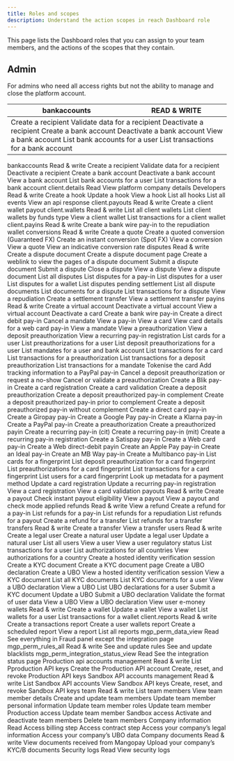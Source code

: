 ```yaml
---
title: Roles and scopes
description: Understand the action scopes in reach Dashboard role
---
```


This page lists the Dashboard roles that you can assign to your team members, and the actions of the scopes that they contain.

## Admin

For admins who need all access rights but not the ability to manage and close the platform account.

<table><thead><tr>
<th class="header">bankaccounts</th>
<th class="header">READ & WRITE</th>
</tr></thead><tbody><tr>
<td class="table-content" colSpan="2">
Create a recipient
Validate data for a recipient
Deactivate a recipient
Create a bank account
Deactivate a bank account
View a bank account
List bank accounts for a user
List transactions for a bank account
</td></tr></tbody></table>

bankaccounts
Read & write
Create a recipient
Validate data for a recipient
Deactivate a recipient
Create a bank account
Deactivate a bank account
View a bank account
List bank accounts for a user
List transactions for a bank account
client.details
Read
View platform company details
Developers
Read & write
Create a hook
Update a hook
View a hook
List all hooks
List all events
View an api response
client.payouts
Read & write
Create a client wallet payout
client.wallets
Read & write
List all client wallets
List client wallets by funds type
View a client wallet
List transactions for a client wallet
client.payins
Read & write
Create a bank wire pay-in to the repudiation wallet
conversions
Read & write
Create a quote
Create a quoted conversion (Guaranteed FX)
Create an instant conversion (Spot FX)
View a conversion
View a quote
View an indicative conversion rate
disputes
Read & write
Create a dispute document
Create a dispute document page
Create a weblink to view the pages of a dispute document
Submit a dispute document
Submit a dispute
Close a dispute
View a dispute
View a dispute document
List all disputes
List disputes for a pay-in
List disputes for a user
List disputes for a wallet
List disputes pending settlement
List all dispute documents
List documents for a dispute
List transactions for a dispute
View a repudiation
Create a settlement transfer
View a settlement transfer
payins
Read & write
Create a virtual account
Deactivate a virtual account
View a virtual account
Deactivate a card
Create a bank wire pay-in
Create a direct debit pay-in
Cancel a mandate
View a pay-in
View a card
View card details for a web card pay-in
View a mandate
View a preauthorization
View a deposit preauthorization
View a recurring pay-in registration
List cards for a user
List preauthorizations for a user
List deposit preauthorizations for a user
List mandates for a user and bank account
List transactions for a card
List transactions for a preauthorization
List transactions for a deposit preauthorization
List transactions for a mandate
Tokenise the card
Add tracking information to a PayPal pay-in
Cancel a deposit preauthorization or request a no-show
Cancel or validate a preauthorization
Create a Blik pay-in
Create a card registration
Create a card validation
Create a deposit preauthorization
Create a deposit preauthorized pay-in complement
Create a deposit preauthorized pay-in prior to complement
Create a deposit preauthorized pay-in without complement
Create a direct card pay-in
Create a Giropay pay-in
Create a Google Pay pay-in
Create a Klarna pay-in
Create a PayPal pay-in
Create a preauthorization
Create a preauthorized payin
Create a recurring pay-in (cit)
Create a recurring pay-in (mit)
Create a recurring pay-in registration
Create a Satispay pay-in
Create a Web card pay-in
Create a Web direct-debit payin
Create an Apple Pay pay-in
Create an Ideal pay-in
Create an MB Way pay-in
Create a Multibanco pay-in
List cards for a fingerprint
List deposit preauthorization for a card fingerprint
List preauthorizations for a card fingerprint
List transactions for a card fingerprint
List users for a card fingerprint
Look up metadata for a payment method
Update a card registration
Update a recurring pay-in registration
View a card registration
View a card validation
payouts
Read & write
Create a payout
Check instant payout eligibility
View a payout
View a payout and check mode applied
refunds
Read & write
View a refund
Create a refund for a pay-in
List refunds for a pay-in
List refunds for a repudiation
List refunds for a payout
Create a refund for a transfer
List refunds for a transfer
transfers
Read & write
Create a transfer
View a transfer
users
Read & write
Create a legal user
Create a natural user
Update a legal user
Update a natural user
List all users
View a user
View a user regulatory status
List transactions for a user
List authorizations for all countries
View authorizations for a country
Create a hosted identity verification session
Create a KYC document
Create a KYC document page
Create a UBO declaration
Create a UBO
View a hosted identity verification session
View a KYC document
List all KYC documents
List KYC documents for a user
View a UBO declaration
View a UBO
List UBO declarations for a user
Submit a KYC document
Update a UBO
Submit a UBO declaration
Validate the format of user data
View a UBO
View a UBO declaration
View user e-money
wallets
Read & write
Create a wallet
Update a wallet
View a wallet
List wallets for a user
List transactions for a wallet
client.reports
Read & write
Create a transactions report
Create a user wallets report
Create a scheduled report
View a report
List all reports
mgp_perm_data_view
Read
See everything in Fraud panel except the integration page
mgp_perm_rules_all
Read & write
See and update rules
See and update blacklists
mgp_perm_integration_status_view
Read
See the integration status page
Production api accounts management
Read & write
List Pproduction API keys
Create the Production API account
Create, reset, and revoke Production API keys
Sandbox API accounts management
Read & write
List Sandbox API accounts
View Sandbox API keys
Create, reset, and revoke Sandbox API keys
team
Read & write
List team members
View team member details
Create and update team members
Update team member personal information
Update team member roles
Update team member Production access
Update team member Sandbox access
Activate and deactivate team members
Delete team members
Company information
Read
Access billing step
Access contract step
Access your company’s legal information
Access your company’s UBO data
Company documents
Read & write
View documents received from Mangopay
Upload your company’s KYC/B documents
Security logs
Read
View security logs